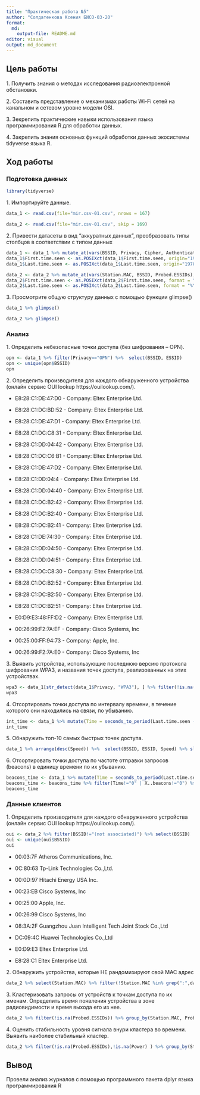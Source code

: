 ```yaml
---
title: "Практическая работа №5"
author: "Солдатенкова Ксения БИСО-03-20"
format: 
  md:
    output-file: README.md
editor: visual
output: md_document
---
```


## Цель работы

1\. Получить знания о методах исследования радиоэлектронной обстановки.

2\. Составить представление о механизмах работы Wi-Fi сетей на канальном и сетевом уровне модели OSI.

3\. Зекрепить практические навыки использования языка программирования R для обработки данных.

4\. Закрепить знания основных функций обработки данных экосистемы tidyverse языка R.

## Ход работы

### Подготовка данных

```r
library(tidyverse)
```

1\. Импортируйте данные.


```r
data_1 <- read.csv(file="mir.csv-01.csv", nrows = 167)
```

```r
data_2 <- read.csv(file="mir.csv-01.csv", skip = 169)
```

2\. Привести датасеты в вид "аккуратных данных", преобразовать типы столбцов в соответствии с типом данных

```r
data_1 <- data_1 %>% mutate_at(vars(BSSID, Privacy, Cipher, Authentication, LAN.IP, ESSID), trimws) %>% mutate_at(vars(BSSID, Privacy, Cipher, Authentication, LAN.IP, ESSID), na_if, "")
data_1$First.time.seen <- as.POSIXct(data_1$First.time.seen, origin="1970-01-01")
data_1$Last.time.seen <- as.POSIXct(data_1$Last.time.seen, origin="1970-01-01")
```

```r
data_2 <- data_2 %>% mutate_at(vars(Station.MAC, BSSID, Probed.ESSIDs), trimws) %>% mutate_at(vars(Station.MAC, BSSID, Probed.ESSIDs), na_if, "")
data_2$First.time.seen <- as.POSIXct(data_2$First.time.seen, format = "%Y-%m-%d %H:%M:%S")
data_2$Last.time.seen <- as.POSIXct(data_2$Last.time.seen, format = "%Y-%m-%d %H:%M:%S")
```

3\. Просмотрите общую структуру данных с помощью функции glimpse()

```r
data_1 %>% glimpse()
```

```r
data_2 %>% glimpse()
```

### Анализ

1\. Определить небезопасные точки доступа (без шифрования -- OPN).

```r
opn <- data_1 %>% filter(Privacy=="OPN") %>%  select(BSSID, ESSID)
opn <- unique(opn$BSSID) 
opn
```

2\. Определить производителя для каждого обнаруженного устройства (онлайн сервис OUI lookup https://ouilookup.com/).

-   E8:28:C1:DE:47:D0 - Company: Eltex Enterprise Ltd.

-   E8:28:C1:DC:BD:52 - Company: Eltex Enterprise Ltd.

-   E8:28:C1:DE:47:D1 - Company: Eltex Enterprise Ltd.

-   E8:28:C1:DC:C8:31 - Company: Eltex Enterprise Ltd.

-   E8:28:C1:DD:04:42 - Company: Eltex Enterprise Ltd.

-   E8:28:C1:DC:C6:B1 - Company: Eltex Enterprise Ltd.

-   E8:28:C1:DE:47:D2 - Company: Eltex Enterprise Ltd.

-   E8:28:C1:DD:04:4 - Company: Eltex Enterprise Ltd.

-   E8:28:C1:DD:04:40 - Company: Eltex Enterprise Ltd.

-   E8:28:C1:DC:B2:42 - Company: Eltex Enterprise Ltd.

-   E8:28:C1:DC:B2:40 - Company: Eltex Enterprise Ltd.

-   E8:28:C1:DC:B2:41 - Company: Eltex Enterprise Ltd.

-   E8:28:C1:DE:74:30 - Company: Eltex Enterprise Ltd.

-   E8:28:C1:DD:04:50 - Company: Eltex Enterprise Ltd.

-   E8:28:C1:DD:04:51 - Company: Eltex Enterprise Ltd.

-   E8:28:C1:DC:C8:30 - Company: Eltex Enterprise Ltd.

-   E8:28:C1:DC:B2:52 - Company: Eltex Enterprise Ltd.

-   E8:28:C1:DC:B2:50 - Company: Eltex Enterprise Ltd.

-   E8:28:C1:DC:B2:51 - Company: Eltex Enterprise Ltd.

-   E0:D9:E3:48:FF:D2 - Company: Eltex Enterprise Ltd.

-   00:26:99:F2:7A:EF - Company: Cisco Systems, Inc

-   00:25:00:FF:94:73 - Company: Apple, Inc.

-   00:26:99:F2:7A:E0 - Company: Cisco Systems, Inc

3\. Выявить устройства, использующие последнюю версию протокола шифрования WPA3, и названия точек доступа, реализованных на этих устройствах.

```r
wpa3 <- data_1[str_detect(data_1$Privacy, "WPA3"), ] %>% filter(!is.na(Privacy)) %>% select(BSSID, ESSID, Privacy)
wpa3
```

4\. Отсортировать точки доступа по интервалу времени, в течение которого они находились на связи, по убыванию.

```r
int_time <- data_1 %>% mutate(Time = seconds_to_period(Last.time.seen - First.time.seen)) %>% arrange(desc(Time)) %>%  select(BSSID, Last.time.seen,First.time.seen, Time)
int_time
```

5\. Обнаружить топ-10 самых быстрых точек доступа.

```r
data_1 %>% arrange(desc(Speed)) %>%  select(BSSID, ESSID, Speed) %>% slice(1:10)
```

6\. Отсортировать точки доступа по частоте отправки запросов (beacons) в единицу времени по их убыванию.

```r
beacons_time <- data_1 %>% mutate(Time = seconds_to_period(Last.time.seen - First.time.seen)) %>% arrange(desc(Time)) %>% select(BSSID, Last.time.seen,First.time.seen, X..beacons, Time)
beacons_time <- beacons_time %>% filter(Time!="0" | X..beacons!="0") %>%  mutate(beacon = as.integer(X..beacons)/ as.integer(Time)) %>% arrange(desc(beacon)) %>% filter(!is.infinite(beacon)) %>% select(BSSID, X..beacons, Time,beacon)
beacons_time
```

### Данные клиентов

1\. Определить производителя для каждого обнаруженного устройства (онлайн сервис OUI lookup https://ouilookup.com/).

```r
oui <- data_2 %>% filter(BSSID!="(not associated)") %>% select(BSSID)
oui <- unique(oui$BSSID) 
oui
```

-   00:03:7F Atheros Communications, Inc.

-   0C:80:63 Tp-Link Technologies Co.,Ltd.

-   00:0D:97 Hitachi Energy USA Inc.

-   00:23:EB Cisco Systems, Inc

-   00:25:00 Apple, Inc.

-   00:26:99 Cisco Systems, Inc

-   08:3A:2F Guangzhou Juan Intelligent Tech Joint Stock Co.,Ltd

-   DC:09:4C Huawei Technologies Co.,Ltd

-   E0:D9:E3 Eltex Enterprise Ltd.

-   E8:28:C1 Eltex Enterprise Ltd.

2\. Обнаружить устройства, которые НЕ рандомизируют свой MAC адрес

```r
data_2 %>% select(Station.MAC) %>% filter(!Station.MAC %in% grep(":",data_2$Station.MAC, value = TRUE))
```

3\. Кластеризовать запросы от устройств к точкам доступа по их именам. Определить время появления устройства в зоне радиовидимости и время выхода его из нее.

```r
data_2 %>% filter(!is.na(Probed.ESSIDs)) %>% group_by(Station.MAC, Probed.ESSIDs) %>%  summarise("min_first_time" = min(First.time.seen), "max_last_time" = max(Last.time.seen), Power)
```

4\. Оценить стабильность уровня сигнала внури кластера во времени. Выявить наиболее стабильный кластер.

```r
data_2 %>% filter(!is.na(Probed.ESSIDs),!is.na(Power) ) %>% group_by(Station.MAC) %>%  summarise("min_first_time" = min(First.time.seen), "max_last_time" = max(Last.time.seen), Power) %>% arrange(desc(Power)) %>% head(1)
```

## Вывод

Провели анализ журналов с помощью программного пакета dplyr языка программирования R
